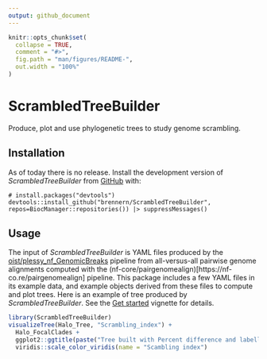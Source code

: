 ```yaml
---
output: github_document
---
```


<!-- README.md is generated from README.Rmd. Please edit that file -->

```r
knitr::opts_chunk$set(
  collapse = TRUE,
  comment = "#>",
  fig.path = "man/figures/README-",
  out.width = "100%"
)
```

# ScrambledTreeBuilder

<!-- badges: start -->
<!-- badges: end -->

Produce, plot and use phylogenetic trees to study genome scrambling.

## Installation

As of today there is no release. Install the development version of _ScrambledTreeBuilder_ from [GitHub](https://github.com/brennern/ScrambledTreeBuilder/) with:
      
```
# install.packages("devtools")
devtools::install_github("brennern/ScrambledTreeBuilder", repos=BiocManager::repositories()) |> suppressMessages()
```

## Usage

The input of _ScrambledTreeBuilder_ is YAML files produced by the [oist/plessy_nf_GenomicBreaks](https://github.com/oist/plessy_nf_GenomicBreaks) pipeline from all-versus-all pairwise genome alignments computed with the (nf-core/pairgenomealign)[https://nf-co.re/pairgenomealign] pipeline.  This package includes a few YAML files in its example data, and example objects derived from these files to compute and plot trees. Here is an example of tree produced by _ScrambledTreeBuilder_. See the [Get started](articles/ScrambledTreeBuilder.html) vignette for details.

```r
library(ScrambledTreeBuilder)
visualizeTree(Halo_Tree, "Scrambling_index") +
  Halo_FocalClades +
  ggplot2::ggtitle(paste("Tree built with Percent difference and labelled with Scrambling index")) + 
  viridis::scale_color_viridis(name = "Scambling index")
```
